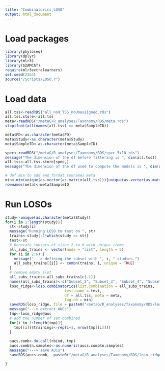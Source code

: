```yaml
---
title: "Combinatorics_LOSO"
output: html_document
---
```

# Load packages
```r
library(phyloseq)
library(dplyr)
library(mlr3)
library(SIAMCAT)
require(mlr3extralearners)
set.seed(2354)
source("/Scripts/LOSO.r")
```

# Load data
```r
all.tss<-readRDS("all_no0_TSS_noUnassigned.rds")
all.tss.store<-all.tss
meta<-readRDS("/metaG/R_analyses/Taxonomy/RDS/meta.rds")
stopifnot(all(names(all.tss) == meta$SampleID))

meta$PD<-as.character(meta$PD)
meta$Study<-as.character(meta$Study)
meta$SampleID<-as.character(meta$SampleID)

spec<-readRDS("/metaG/R_analyses/Taxonomy/RDS/spec_5x10.rds")
message("The dimension of the df before filtering is ", dim(all.tss)) 
all.tss<-all.tss.store[spec,]
message("The dimension of the df used to compute the models is ", dim(all.tss))

# def min to add and format rownames meta
min<-min(unique(as.vector(as.matrix(all.tss)))[unique(as.vector(as.matrix(all.tss))) != 0])/100
rownames(meta)<-meta$SampleID 
```

# Run LOSOs
```r
study<-unique(as.character(meta$Study))
for(i in 1:length(study)){
  st<-study[i]
  message("Running LOSO to test on ", st)
  trains<-study[-1*which(study == st)]
  test<-st
  # Generate subsets of sizes 2 to 6 with unique items
  all_subs_trains <- vector(mode = "list", length = 5)
  for (i in 2:6) {
    message("---> defining the subset with ", i, " studies.")
    all_subs_trains[[i]] <- combn(trains, i, unique = TRUE)
  }
  # remove empty slot
  all_subs_trains<-all_subs_trains[c(-1)]
  names(all_subs_trains)<-c("Subset_2", "Subset_3", "Subset_4", "Subset_5", "Subset_6")
  loso_ridge<-loso.combinatorics(list.combination = all_subs_trains, 
                           test.name = test,  
                           df = all.tss, meta = meta, 
                           log.n0 = min) 
  saveRDS(loso_ridge, file = paste0("/metaG/R_analyses/Taxonomy/RDS/loso_ridge.combinatorics.", st, ".rds"))
  message("---> extract AUCs")
  tmp<-loso_ridge@auc
  # add the number of set combined
  for(i in 1:length(tmp)){
    tmp[[i]]$trainings<-rep(i+1, nrow(tmp[[i]]))
  }
  
  aucs.comb<-do.call(rbind, tmp)
  aucs.comb$n.samples<-as.numeric(aucs.comb$n.samples)
  message("---> save AUCs")
  saveRDS(aucs.comb,  paste0("/metaG/R_analyses/Taxonomy/RDS/loso_ridge.combinatorics.AUCs.", st, ".rds"))

}

```
